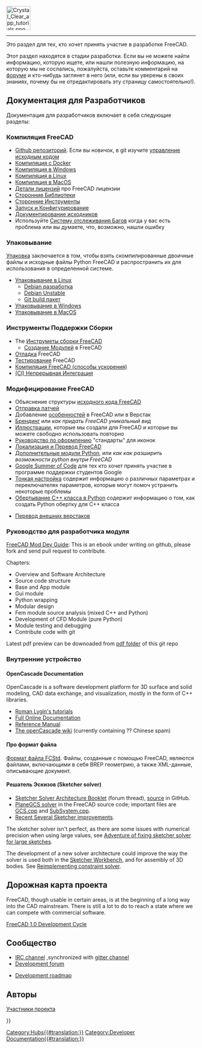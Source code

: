 <languages/>
{{TOCright}}
[[Image:Crystal_Clear_app_tutorials.png|64px]]
----

<div class="mw-translate-fuzzy">
Это раздел для тех, кто хочет принять участие в разработке FreeCAD.
</div>

<div class="mw-translate-fuzzy">
Этот раздел находятся в стадии разработки. Если вы не можете найти информацию, которую ищете, или нашли полезную информацию, на которую мы не сослались, пожалуйста, оставьте комментарий на [http://forum.freecadweb.org/index.php?sid=5f84150e79db8842e277b042077097ff форуме] и кто-нибудь заглянет в него (или, если вы уверены в своих знаниях, почему бы не отредактировать эту страницу самостоятельно!).
</div>

<span id="Developer_Documentation"></span>
== Документация для Разработчиков ==

Документация для разработчиков включает в себя следующие разделы:

<span id="Compiling_FreeCAD"></span>
=== Компиляция FreeCAD ===

<div class="mw-translate-fuzzy">
* [https://github.com/FreeCAD/FreeCAD Github репозиторий]. Если вы новичок, в git изучите [[Source code management/ru|управление исходным кодом]]
* [[Compile_on_Docker/ru|Компиляция с Docker]]
* [[Compile_on_Windows/ru|Компиляция в Windows]]
* [[Compile_on_Linux/ru|Компиляция в Linux]]
* [[Compile_on_MacOS/ru|Компиляция в MacOS]]
* [[License/ru|Детали лицензий]] про FreeCAD лицензии
* [[Third Party Libraries/ru|Сторонние Библиотеки]]
* [[Third Party Tools/ru|Сторонние Инструменты]]
* [[Start up and Configuration/ru|Запуск и Конфигурирование]]
* [[Source documentation/ru|Документирование исходников]]
* Используйте [[Tracker/ru|Систему отслеживания Багов]] когда у вас есть проблема или вы думаете, что, возможно, нашли ошибку
</div>

<span id="Packaging"></span>
=== Упаковывание ===

[[Packaging|Упаковка]] заключается в том, чтобы взять скомпилированные двоичные файлы и исходные файлы Python FreeCAD и распространить их для использования в определенной системе.

* [[Linux_packaging/ru|Упаковывание в Linux]]
** [[Debian_development/ru|Debian разработка]]
** [[Debian_Unstable/ru|Debian Unstable]]
** [[Git_buildpackage/ru|Git build пакет]]
* [[Windows_packaging/ru|Упаковывание в Windows]]
* [[MacOS_packaging/ru|Упаковывание в MacOS]]

<span id="Build_Support_Tools"></span>
=== Инструменты Поддержки Сборки ===

<div class="mw-translate-fuzzy">
* The [[FreeCAD Build Tool/ru|Инструметы сборки FreeCAD]]
** [[Module_Creation/ru|Создание Модулей]] в FreeCAD
* [[Debugging/ru|Отладка]] FreeCAD
* [[Testing/ru|Тестирование]] FreeCAD
* [[Compiling (Speeding up)/ru|Компиляция FreeCAD (способы ускорения)]]
* [[Continuous Integration/ru|(CI) Непрерывная Интеграция]]
</div>

<span id="Modifying_FreeCAD"></span>
=== Модифицирование FreeCAD ===

<div class="mw-translate-fuzzy">
* Объяснение структуры [[The FreeCAD source code/ru|исходного кода FreeCAD]]
* [[Tracker/ru#Отправка патчей|Отправка патчей]]
* Добавление [[Gui Command/ru|особенностей]] в FreeCAD или в Верстак
* [[Branding/ru|Брендинг]] или ''как придать FreeCAD уникальный вид''
* [[Artwork/ru|Иллюстрации]], которые мы создали для FreeCAD и которые вы можете свободно использовать повторно
* [[Artwork_Guidelines/ru|Руководство по оформлению]] "стандарты" для иконок
* [[Localisation/ru|Локализация и Перевод FreeCAD]]
* [[Extra python modules/ru|Дополнительные модули Python]], или ''как как разширить возможности python внутри FreeCAD''
* [[Google Summer of Code|Google Summer of Code]] для тех кто хочет принять участие в программе поддержки студентов Google
* [[Fine-tuning/ru|Тонкая настройка]] содержит информацию о различных параметрах и переключателях параметров, которые могут помоч устранить некоторые проблемы
* [[Wrapping_a_Cplusplus_class_in_Python/ru|Обертывание C++ класса в Python]] содержит информацию о том, как создать Python обертку для C++ класса
</div>

* [[Translating an external workbench/ru|Перевод внешних верстаков]]

<span id="Module_developer&#039;s_guide"></span>
=== Руководство для разработчика модуля ===

<div lang="en" dir="ltr" class="mw-content-ltr">
[https://github.com/qingfengxia/FreeCAD_Mod_Dev_Guide FreeCAD Mod Dev Guide]: This is an ebook under writing on github, please fork and send pull request to contribute.
</div>

<div lang="en" dir="ltr" class="mw-content-ltr">
Chapters:
* Overview and Software Architecture
* Source code structure
* Base and App module
* Gui module
* Python wrapping
* Modular design
* Fem module source analysis (mixed C++ and Python)
* Development of CFD Module (pure Python)
* Module testing and debugging
* Contribute code with git
</div>

<div lang="en" dir="ltr" class="mw-content-ltr">
Latest pdf preview can be downoaded from [https://github.com/qingfengxia/FreeCAD_Mod_Dev_Guide/tree/master/pdf pdf folder] of this git repo
</div>

<span id="Internals"></span>
=== Внутренние устройство ===

<div lang="en" dir="ltr" class="mw-content-ltr">
==== OpenCascade Documentation ====
</div>

<div lang="en" dir="ltr" class="mw-content-ltr">
OpenCascade is a software development platform for 3D surface and solid modeling, CAD data exchange, and visualization, mostly in the form of C++ libraries.
</div>

<div lang="en" dir="ltr" class="mw-content-ltr">
* [http://opencascade.wikidot.com/romansarticles Roman Lygin's tutorials]
* [https://dev.opencascade.org/cdoc/overview/html/index.html Full Online Documentation]
* [https://dev.opencascade.org/doc/refman/html/index.html Reference Manual]
* [http://opencascade.wikidot.com The openCascade wiki] (currently containing ?? Chinese spam)
</div>

<span id="File_format"></span>
==== Про формат файла ====

<div class="mw-translate-fuzzy">
[[File_Format_FCStd|Формат файла FCStd]]. Файлы, созданные с помощью FreeCAD, являются {{incode|.zip}} файлами, включающими в себя BREP геометрию, а также XML-данные, описывающие документ.
</div>

<span id="Sketcher_solver"></span>
==== Решатель Эскизов (Sketcher solver) ====

<div lang="en" dir="ltr" class="mw-content-ltr">
* [https://forum.freecad.org/viewtopic.php?f=10&t=36355 Sketcher Solver Architecture Booklet] (forum thread), [https://github.com/abdullahtahiriyo/FreeCADBooks/tree/master/FreeCAD_Solver_Architecture source] in GitHub.
* [https://github.com/FreeCAD/FreeCAD/blob/master/src/Mod/Sketcher/App/planegcs/ PlaneGCS solver] in the FreeCAD source code; important files are [https://github.com/FreeCAD/FreeCAD/blob/master/src/Mod/Sketcher/App/planegcs/GCS.cpp GCS.cpp] and [https://github.com/FreeCAD/FreeCAD/blob/master/src/Mod/Sketcher/App/planegcs/SubSystem.cpp SubSystem.cpp].
* [https://forum.freecad.org/viewtopic.php?f=9&t=29192 Recent Several Sketcher improvements].
</div>

<div lang="en" dir="ltr" class="mw-content-ltr">
The sketcher solver isn't perfect, as there are some issues with numerical precision when using large values, see [https://forum.freecad.org/viewtopic.php?f=10&t=40502 Adventure of fixing sketcher solver for large sketches].
</div>

<div lang="en" dir="ltr" class="mw-content-ltr">
The development of a new solver architecture could improve the way the solver is used both in the [[Sketcher Workbench|Sketcher Workbench]], and for assembly of 3D bodies. See [https://forum.freecad.org/viewtopic.php?f=20&t=40525 Reimplementing constraint solver].
</div>

<span id="Roadmap"></span>
== Дорожная карта проекта ==

<div lang="en" dir="ltr" class="mw-content-ltr">
FreeCAD, though usable in certain areas, is at the beginning of a long way into the CAD mainstream. There is still a lot to do 
to reach a state where we can compete with commercial software.
</div>

<div lang="en" dir="ltr" class="mw-content-ltr">
[[FreeCAD_1.0_Development_Cycle|FreeCAD 1.0 Development Cycle]]
</div>

<span id="Community"></span>
== Сообщество ==

<div lang="en" dir="ltr" class="mw-content-ltr">
* [ircs://irc.libera.chat:6697/freecad IRC channel] ,synchronized with [https://gitter.im/FreeCAD/FreeCAD gitter channel]
* [https://forum.freecad.org/viewforum.php?f=6 Development forum]
</div>

<div lang="en" dir="ltr" class="mw-content-ltr">
* [[Development roadmap|Development roadmap]]
</div>

== Авторы ==
[[Contributors/ru|Участники проекта]]

{{Userdocnavi{{#translation:}}}}
[[Category:Hubs{{#translation:}}]]
[[Category:Developer Documentation{{#translation:}}]]